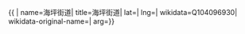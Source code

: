{{ {{{1|PRC admin/showdata}}}|
name=海坪街道|
title=海坪街道|
lat=|
lng=|
wikidata=Q104096930|
wikidata-original-name=|
arg={{{arg|}}}}}